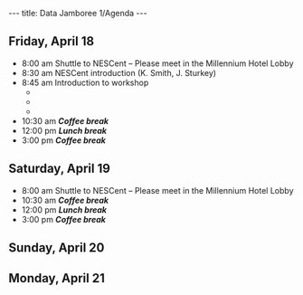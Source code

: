 ---
title: Data Jamboree 1/Agenda
---

==Friday, April 18==

* 8:00 am Shuttle to NESCent – Please meet in the Millennium Hotel Lobby
* 8:30 am  NESCent introduction (K. Smith, J. Sturkey)
* 8:45 am Introduction to workshop
**
**
**
* 10:30 am '''''Coffee break'''''
* 12:00 pm '''''Lunch break'''''
* 3:00 pm '''''Coffee break'''''

==Saturday, April 19==

* 8:00 am Shuttle to NESCent – Please meet in the Millennium Hotel Lobby
* 10:30 am '''''Coffee break'''''
* 12:00 pm '''''Lunch break'''''
* 3:00 pm '''''Coffee break'''''

==Sunday, April 20==

==Monday, April 21==